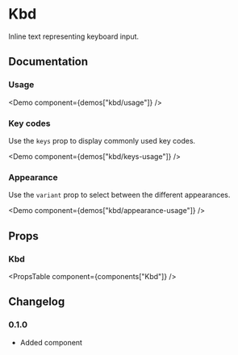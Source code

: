 
# Kbd

Inline text representing keyboard input.

## Documentation

### Usage

<Demo component={demos["kbd/usage"]} />

### Key codes

Use the `keys` prop to display commonly used key codes.

<Demo component={demos["kbd/keys-usage"]} />

### Appearance

Use the `variant` prop to select between the different appearances.

<Demo component={demos["kbd/appearance-usage"]} />

## Props

### Kbd

<PropsTable component={components["Kbd"]} />

## Changelog

### 0.1.0

- Added component
